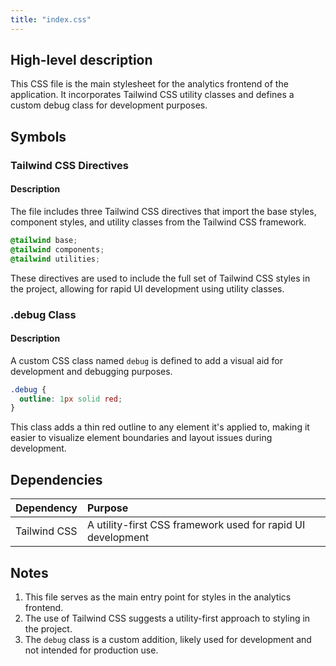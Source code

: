 ```yaml
---
title: "index.css"
---
```


## High-level description
This CSS file is the main stylesheet for the analytics frontend of the application. It incorporates Tailwind CSS utility classes and defines a custom debug class for development purposes.

## Symbols

### Tailwind CSS Directives
#### Description
The file includes three Tailwind CSS directives that import the base styles, component styles, and utility classes from the Tailwind CSS framework.

```css
@tailwind base;
@tailwind components;
@tailwind utilities;
```

These directives are used to include the full set of Tailwind CSS styles in the project, allowing for rapid UI development using utility classes.

### .debug Class
#### Description
A custom CSS class named `debug` is defined to add a visual aid for development and debugging purposes.

```css
.debug {
  outline: 1px solid red;
}
```

This class adds a thin red outline to any element it's applied to, making it easier to visualize element boundaries and layout issues during development.

## Dependencies
| Dependency | Purpose |
|:-----------|:--------|
| Tailwind CSS | A utility-first CSS framework used for rapid UI development |

## Notes
1. This file serves as the main entry point for styles in the analytics frontend.
2. The use of Tailwind CSS suggests a utility-first approach to styling in the project.
3. The `debug` class is a custom addition, likely used for development and not intended for production use.
